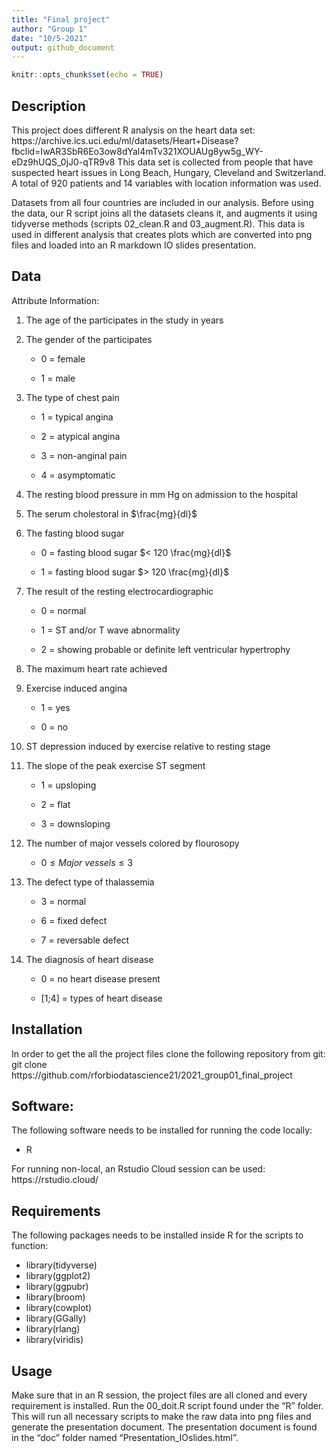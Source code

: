 ```yaml
---
title: "Final project"
author: "Group 1"
date: "10/5-2021"
output: github_document
---
```


```r
knitr::opts_chunk$set(echo = TRUE)
```

## Description
This project does different R analysis on the heart data set:
https://archive.ics.uci.edu/ml/datasets/Heart+Disease?fbclid=IwAR3SbR6Eo3ow8dYal4mTv321XOUAUg8yw5g_WY-eDz9hUQS_0jJ0-qTR9v8
This data set is collected from people that have suspected heart issues in Long Beach, Hungary, Cleveland and Switzerland. A total of 920 patients and 14 variables with location information was used.

Datasets from all four countries are included in our analysis. Before using the data, our R script joins all the datasets cleans it, and augments it using tidyverse methods (scripts 02_clean.R and 03_augment.R). This data is used in different analysis that creates plots which are converted into png files and loaded into an R markdown IO slides presentation.

## Data 
Attribute Information:

1. The age of the participates in the study in years    

2. The gender of the  participates

    * 0 = female

    * 1 = male

3. The type of chest pain

    * 1 = typical angina

    * 2 = atypical angina

    * 3 = non-anginal pain

    * 4 = asymptomatic

4. The resting blood pressure in mm Hg on admission to the hospital  

5. The serum cholestoral in $\frac{mg}{dl}$    

6. The fasting blood sugar

    * 0 = fasting blood sugar $< 120 \frac{mg}{dl}$

    * 1 = fasting blood sugar $> 120 \frac{mg}{dl}$

7. The result of the resting electrocardiographic

    * 0 = normal

    * 1 = ST  and/or T wave abnormality

    * 2 = showing probable or definite left ventricular hypertrophy

8. The maximum heart rate achieved   

9. Exercise induced angina

    * 1 = yes

    * 0 = no

10. ST depression induced by exercise relative to resting stage   

11. The slope of the peak exercise ST segment

    * 1 = upsloping

    * 2 = flat

    * 3 = downsloping

12. The number of major vessels colored by flourosopy

    * $0\leq Major\ vessels\leq 3$

13. The defect type of thalassemia

    * 3 = normal

    * 6 = fixed defect

    * 7 = reversable defect

14. The diagnosis of heart disease

    * 0 = no heart disease present

    * [1;4] = types of heart disease 

## Installation
In order to get the all the project files clone the following repository from git: 
git clone https://github.com/rforbiodatascience21/2021_group01_final_project

## Software:
The following software needs to be installed for running the code locally:

- R

For running non-local, an Rstudio Cloud session can be used: https://rstudio.cloud/

## Requirements

The following packages needs to be installed inside R for the scripts to function:

- library(tidyverse)
- library(ggplot2)
- library(ggpubr)
- library(broom)
- library(cowplot)
- library(GGally)
- library(rlang)
- library(viridis)

## Usage
Make sure that in an R session, the project files are all cloned and every requirement is installed. Run the 00_doit.R script found under the "R" folder. This will run all necessary scripts to make the raw data into png files and generate the presentation document. The presentation document is found in the "doc" folder named "Presentation_IOslides.html".

